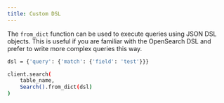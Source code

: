 ```yaml
---
title: Custom DSL
---
```


The `from_dict` function can be used to execute queries using JSON DSL objects. This is useful if you are
familiar with the OpenSearch DSL and prefer to write more complex queries this way.

```bash
dsl = {'query': {'match': {'field': 'test'}}}

client.search(
    table_name,
    Search().from_dict(dsl)
)
```

